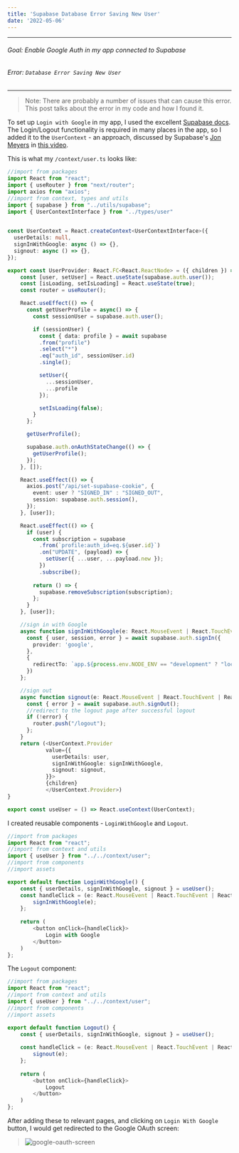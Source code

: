 ```yaml
---
title: 'Supabase Database Error Saving New User'
date: '2022-05-06'
---
```

---
###### Goal: Enable Google Auth in my app connected to Supabase
###### Error: `Database Error Saving New User`
---

> Note: There are probably a number of issues that can cause this error. This post talks about the error in my code and how I found it.

To set up `Login with Google` in my app, I used the excellent [Supabase docs](https://supabase.com/docs/guides/auth/auth-google). The Login/Logout functionality is required in many places in the app, so I added it to the `UserContext` - an approach, discussed by Supabase's [Jon Meyers](https://twitter.com/jonmeyers_io) in [this video](https://egghead.io/lessons/next-js-make-user-state-globally-accessible-in-next-js-with-react-context-and-providers).

This is what my `/context/user.ts` looks like:
```ts
//import from packages
import React from "react";
import { useRouter } from "next/router";
import axios from "axios";
//import from context, types and utils
import { supabase } from "../utils/supabase";
import { UserContextInterface } from "../types/user"

  
const UserContext = React.createContext<UserContextInterface>({
  userDetails: null,
  signInWithGoogle: async () => {},
  signout: async () => {},
});

export const UserProvider: React.FC<React.ReactNode> = ({ children }) => {
    const [user, setUser] = React.useState(supabase.auth.user());
    const [isLoading, setIsLoading] = React.useState(true);
    const router = useRouter();

    React.useEffect(() => {
      const getUserProfile = async() => {
        const sessionUser = supabase.auth.user();

        if (sessionUser) {
          const { data: profile } = await supabase
          .from("profile")
          .select("*")
          .eq("auth_id", sessionUser.id)
          .single();

          setUser({
            ...sessionUser,
            ...profile
          });

          setIsLoading(false);
        }
      };

      getUserProfile();

      supabase.auth.onAuthStateChange(() => {
        getUserProfile();
      });
    }, []);

    React.useEffect(() => {
      axios.post("/api/set-supabase-cookie", {
        event: user ? "SIGNED_IN" : "SIGNED_OUT",
        session: supabase.auth.session(),
      });
    }, [user]);

    React.useEffect(() => {
      if (user) {
        const subscription = supabase
          .from(`profile:auth_id=eq.${user.id}`)
          .on("UPDATE", (payload) => {
            setUser({ ...user, ...payload.new });
          })
          .subscribe();
  
        return () => {
          supabase.removeSubscription(subscription);
        };
      }
    }, [user]);

    //sign in with Google
    async function signInWithGoogle(e: React.MouseEvent | React.TouchEvent | React.KeyboardEvent) {
      const { user, session, error } = await supabase.auth.signIn({
        provider: 'google',
      },
      {
        redirectTo: `app.${process.env.NODE_ENV == "development" ? "localhost:3001" : "telborg.com"}/dashboard`
      })
    };

    //sign out
    async function signout(e: React.MouseEvent | React.TouchEvent | React.KeyboardEvent) {
      const { error } = await supabase.auth.signOut();
      //redirect to the logout page after successful logout
      if (!error) {
        router.push("/logout");
      };
    }
    return (<UserContext.Provider 
            value={{
              userDetails: user,
              signInWithGoogle: signInWithGoogle,
              signout: signout,
            }}>
            {children}
            </UserContext.Provider>)
}

export const useUser = () => React.useContext(UserContext);
```

I created reusable components - `LoginWithGoogle` and `Logout`.
```ts
//import from packages
import React from "react";
//import from context and utils
import { useUser } from "../../context/user";
//import from components
//import assets

export default function LoginWithGoogle() {
    const { userDetails, signInWithGoogle, signout } = useUser();
    const handleClick = (e: React.MouseEvent | React.TouchEvent | React.KeyboardEvent) => {
        signInWithGoogle(e);
    };
    
    return (
        <button onClick={handleClick}>
            Login with Google
        </button>
    )
};
```

The `Logout` component:
```ts
//import from packages
import React from "react";
//import from context and utils
import { useUser } from "../../context/user";
//import from components
//import assets

export default function Logout() {
    const { userDetails, signInWithGoogle, signout } = useUser();
    
    const handleClick = (e: React.MouseEvent | React.TouchEvent | React.KeyboardEvent) => {
        signout(e);
    };
    
    return (
        <button onClick={handleClick}>
            Logout
        </button>
    )
};
```

After adding these to relevant pages, and clicking on `Login With Google` button, I would get redirected to the Google OAuth screen:
> ![google-oauth-screen](/images/supabase-database-error/google-oauth-screen.png)